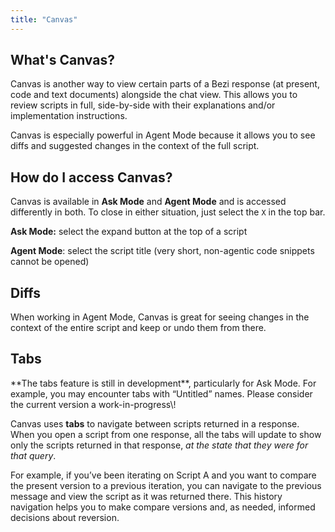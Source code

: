 ```yaml
---
title: "Canvas"
---
```


## What's Canvas?

Canvas is another way to view certain parts of a Bezi response (at present, code and text documents) alongside the chat view. This allows you to review scripts in full, side-by-side with their explanations and/or implementation instructions.

Canvas is especially powerful in Agent Mode because it allows you to see diffs and suggested changes in the context of the full script.

## How do I access Canvas?

Canvas is available in **Ask Mode** and **Agent Mode** and is accessed differently in both. To close in either situation, just select the `X` in the top bar.

**Ask Mode:** select the expand button at the top of a script

**Agent Mode**: select the script title (very short, non-agentic code snippets cannot be opened)

## Diffs

When working in Agent Mode, Canvas is great for seeing changes in the context of the entire script and keep or undo them from there.

## Tabs

<Warning>
  **The tabs feature is still in development**, particularly for Ask Mode. For example, you may encounter tabs with “Untitled” names. Please consider the current version a work-in-progress\!
</Warning>

Canvas uses **tabs** to navigate between scripts returned in a response. When you open a script from one response, all the tabs will update to show only the scripts returned in that response, _at the state that they were for that query_.

For example, if you’ve been iterating on Script A and you want to compare the present version to a previous iteration, you can navigate to the previous message and view the script as it was returned there. This history navigation helps you to make compare versions and, as needed, informed decisions about reversion.